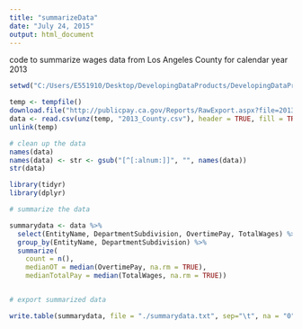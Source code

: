 ```yaml
---
title: "summarizeData"
date: "July 24, 2015"
output: html_document
---
```


code to summarize wages data from Los Angeles County for calendar year 2013

```r

setwd("C:/Users/E551910/Desktop/DevelopingDataProducts/DevelopingDataProducts/")

temp <- tempfile()
download.file("http://publicpay.ca.gov/Reports/RawExport.aspx?file=2013_County.zip",temp)
data <- read.csv(unz(temp, "2013_County.csv"), header = TRUE, fill = TRUE, skip = 4)
unlink(temp)

```
```r

# clean up the data 
names(data)
names(data) <- str <- gsub("[^[:alnum:]]", "", names(data))
str(data)

library(tidyr)
library(dplyr)

# summarize the data

summarydata <- data %>% 
  select(EntityName, DepartmentSubdivision, OvertimePay, TotalWages) %>% 
  group_by(EntityName, DepartmentSubdivision) %>% 
  summarize(
    count = n(),
    medianOT = median(OvertimePay, na.rm = TRUE),
    medianTotalPay = median(TotalWages, na.rm = TRUE))


# export summarized data

write.table(summarydata, file = "./summarydata.txt", sep="\t", na = "0", row.names = FALSE)


```

